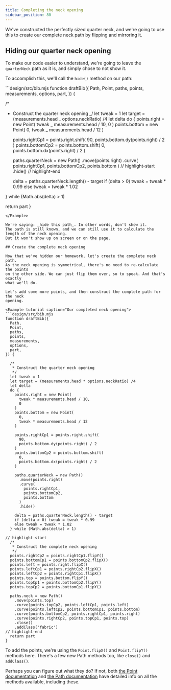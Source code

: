```yaml
---
title: Completing the neck opening
sidebar_position: 80
---
```


We've constructed the perfectly sized quarter neck, and we're going to use this
to create our complete neck path by flipping and mirroring it.

## Hiding our quarter neck opening

To make our code easier to understand, we're going to leave the `quarterNeck` path
as it is, and simply chose to not show it.

To accomplish this, we'll call the `hide()` method on our path:

<Example tutorial caption="A hidden path is not shown">
```design/src/bib.mjs
function draftBib({
  Path,
  Point,
  paths,
  points,
  measurements,
  options,
  part,
}) {

/\*

- Construct the quarter neck opening
  _/
  let tweak = 1
  let target = (measurements.head _ options.neckRatio) /4
  let delta
  do {
  points.right = new Point(
  tweak _ measurements.head / 10,
  0
  )
  points.bottom = new Point(
  0,
  tweak _ measurements.head / 12
  )


    points.rightCp1 = points.right.shift(
      90,
      points.bottom.dy(points.right) / 2
    )
    points.bottomCp2 = points.bottom.shift(
      0,
      points.bottom.dx(points.right) / 2
    )

    paths.quarterNeck = new Path()
      .move(points.right)
      .curve(
        points.rightCp1,
        points.bottomCp2,
        points.bottom
      )
      // highlight-start
      .hide()
      // highlight-end

    delta = paths.quarterNeck.length() - target
    if (delta > 0) tweak = tweak * 0.99
    else tweak = tweak * 1.02

} while (Math.abs(delta) > 1)

return part
}

````
</Example>

We're saying: _hide this path_. In other words, don't show it.
The path is still known, and we can still use it to calculate the length of the neck opening.
But it won't show up on screen or on the page.

## Create the complete neck opening

Now that we've hidden our homework, let's create the complete neck path.
As the neck opening is symmetrical, there's no need to re-calculate the points
on the other side. We can just flip them over, so to speak. And that's exactly
what we'll do.

Let's add some more points, and then construct the complete path for the neck
opening.

<Example tutorial caption="Our completed neck opening">
```design/src/bib.mjs
function draftBib({
  Path,
  Point,
  paths,
  points,
  measurements,
  options,
  part,
}) {

  /*
   * Construct the quarter neck opening
   */
  let tweak = 1
  let target = (measurements.head * options.neckRatio) /4
  let delta
  do {
    points.right = new Point(
      tweak * measurements.head / 10,
      0
    )
    points.bottom = new Point(
      0,
      tweak * measurements.head / 12
    )

    points.rightCp1 = points.right.shift(
      90,
      points.bottom.dy(points.right) / 2
    )
    points.bottomCp2 = points.bottom.shift(
      0,
      points.bottom.dx(points.right) / 2
    )

    paths.quarterNeck = new Path()
      .move(points.right)
      .curve(
        points.rightCp1,
        points.bottomCp2,
        points.bottom
      )
      .hide()

    delta = paths.quarterNeck.length() - target
    if (delta > 0) tweak = tweak * 0.99
    else tweak = tweak * 1.02
  } while (Math.abs(delta) > 1)

// highlight-start
  /*
   * Construct the complete neck opening
   */
  points.rightCp2 = points.rightCp1.flipY()
  points.bottomCp1 = points.bottomCp2.flipX()
  points.left = points.right.flipX()
  points.leftCp1 = points.rightCp2.flipX()
  points.leftCp2 = points.rightCp1.flipX()
  points.top = points.bottom.flipY()
  points.topCp1 = points.bottomCp2.flipY()
  points.topCp2 = points.bottomCp1.flipY()

  paths.neck = new Path()
    .move(points.top)
    .curve(points.topCp2, points.leftCp1, points.left)
    .curve(points.leftCp2, points.bottomCp1, points.bottom)
    .curve(points.bottomCp2, points.rightCp1, points.right)
    .curve(points.rightCp2, points.topCp1, points.top)
    .close()
    .addClass('fabric')
// highlight-end
  return part
}
````

</Example>

To add the points, we're using the `Point.flipX()` and `Point.flipY()` methods
here. There's a few new Path methods too, like `close()` and `addClass()`.

Perhaps you can figure out what they do? If not, both [the Point
documentation](/reference/api/point/) and [the Path
documentation](/reference/api/path) have detailed info on all the methods
available, including these.
